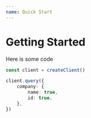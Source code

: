 ```yaml
---
name: Quick Start
---
```



# Getting Started

Here is some code

```ts
const client = createClient()

client.query({
    company: {
        name: true,
        id: true,
    },
})
```
